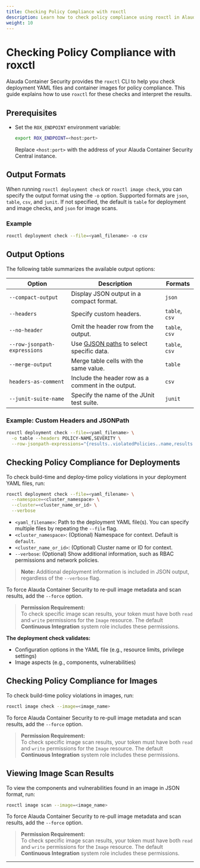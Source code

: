 ```yaml
---
title: Checking Policy Compliance with roxctl
description: Learn how to check policy compliance using roxctl in Alauda Container Security.
weight: 10
---
```


# Checking Policy Compliance with roxctl

Alauda Container Security provides the `roxctl` CLI to help you check deployment YAML files and container images for policy compliance. This guide explains how to use `roxctl` for these checks and interpret the results.

## Prerequisites

- Set the `ROX_ENDPOINT` environment variable:

  ```bash
  export ROX_ENDPOINT=<host:port>
  ```

  Replace `<host:port>` with the address of your Alauda Container Security Central instance.

## Output Formats

When running `roxctl deployment check` or `roxctl image check`, you can specify the output format using the `-o` option. Supported formats are `json`, `table`, `csv`, and `junit`. If not specified, the default is `table` for deployment and image checks, and `json` for image scans.

### Example

```bash
roxctl deployment check --file=<yaml_filename> -o csv
```

## Output Options

The following table summarizes the available output options:

| Option                        | Description                                                                 | Formats         |
|-------------------------------|-----------------------------------------------------------------------------|-----------------|
| `--compact-output`            | Display JSON output in a compact format.                                    | `json`          |
| `--headers`                   | Specify custom headers.                                                     | `table`, `csv`  |
| `--no-header`                 | Omit the header row from the output.                                        | `table`, `csv`  |
| `--row-jsonpath-expressions`  | Use [GJSON paths](https://github.com/tidwall/gjson) to select specific data.| `table`, `csv`  |
| `--merge-output`              | Merge table cells with the same value.                                      | `table`         |
| `headers-as-comment`          | Include the header row as a comment in the output.                          | `csv`           |
| `--junit-suite-name`          | Specify the name of the JUnit test suite.                                   | `junit`         |

### Example: Custom Headers and JSONPath

  ```bash
  roxctl deployment check --file=<yaml_filename> \
    -o table --headers POLICY-NAME,SEVERITY \
    --row-jsonpath-expressions="{results..violatedPolicies..name,results..violatedPolicies..severity}"
  ```

## Checking Policy Compliance for Deployments

To check build-time and deploy-time policy violations in your deployment YAML files, run:

```bash
roxctl deployment check --file=<yaml_filename> \
  --namespace=<cluster_namespace> \
  --cluster=<cluster_name_or_id> \
  --verbose
```

- `<yaml_filename>`: Path to the deployment YAML file(s). You can specify multiple files by repeating the `--file` flag.
- `<cluster_namespace>`: (Optional) Namespace for context. Default is `default`.
- `<cluster_name_or_id>`: (Optional) Cluster name or ID for context.
- `--verbose`: (Optional) Show additional information, such as RBAC permissions and network policies.

> **Note:** Additional deployment information is included in JSON output, regardless of the `--verbose` flag.

To force Alauda Container Security to re-pull image metadata and scan results, add the `--force` option.

> **Permission Requirement:**  
> To check specific image scan results, your token must have both `read` and `write` permissions for the `Image` resource. The default **Continuous Integration** system role includes these permissions.

**The deployment check validates:**
- Configuration options in the YAML file (e.g., resource limits, privilege settings)
- Image aspects (e.g., components, vulnerabilities)

## Checking Policy Compliance for Images

To check build-time policy violations in images, run:

```bash
roxctl image check --image=<image_name>
```

To force Alauda Container Security to re-pull image metadata and scan results, add the `--force` option.

> **Permission Requirement:**  
> To check specific image scan results, your token must have both `read` and `write` permissions for the `Image` resource. The default **Continuous Integration** system role includes these permissions.

## Viewing Image Scan Results

To view the components and vulnerabilities found in an image in JSON format, run:

```bash
roxctl image scan --image=<image_name>
```

To force Alauda Container Security to re-pull image metadata and scan results, add the `--force` option.

> **Permission Requirement:**  
> To check specific image scan results, your token must have both `read` and `write` permissions for the `Image` resource. The default **Continuous Integration** system role includes these permissions.

---